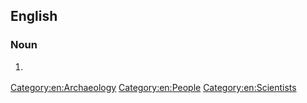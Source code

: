 ==English==

===Noun===
{{en-noun}}

# {{lb|en|chiefly|_|US}} {{alternative spelling of|archaeologist|lang=en}}

[[Category:en:Archaeology]]
[[Category:en:People]]
[[Category:en:Scientists]]